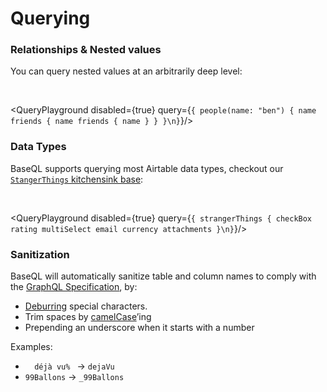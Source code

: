 
# Querying

### Relationships & Nested values

You can query nested values at an arbitrarily deep level:

<br />

<QueryPlayground disabled={true} query={`{
people(name: "ben") {
  name
  friends {
    name
    friends {
      name
    }
  }
}\n}`}/>

### Data Types

BaseQL supports querying most Airtable data types, checkout our [`StangerThings` kitchensink base](https://airtable.com/shrjevFPtREOPPxWj):

<br />

<QueryPlayground disabled={true} query={`{
strangerThings {
  checkBox
  rating
  multiSelect
  email
  currency
  attachments
}\n}`}/>

### Sanitization

BaseQL will automatically sanitize table and column names to comply with the [GraphQL Specification](http://spec.graphql.org/June2018/#sec-Names), by:
- [Deburring](https://lodash.com/docs/4.17.15#deburr) special characters.
- Trim spaces by [camelCase](https://lodash.com/docs/4.17.15#camelCase)’ing 
- Prepending an underscore when it starts with a number

Examples:

- `   déjà vu%  ` -> `dejaVu`
- `99Ballons` -> `_99Ballons`
